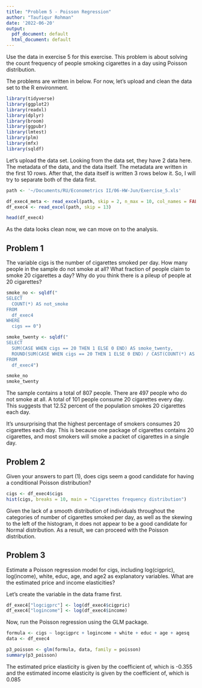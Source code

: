 ```yaml
---
title: "Problem 5 - Poisson Regression"
author: "Taufiqur Rohman"
date: '2022-06-20'
output:
  pdf_document: default
  html_document: default
---
```


Use the data in exercise 5 for this exercise. This problem is about solving the count frequency of people smoking cigarettes in a day using Poisson distribution.

The problems are written in below. For now, let's upload and clean the data set to the R environment.

```r
library(tidyverse)
library(ggplot2)
library(readxl)
library(dplyr)
library(broom)
library(ggpubr)
library(lmtest)
library(plm)
library(mfx)
library(sqldf)
```

Let's upload the data set. Looking from the data set, they have 2 data here. The metadata of the data, and the data itself. The metadata are written in the first 10 rows. After that, the data itself is written 3 rows below it. So, I will try to separate both of the data first.

```r
path <- '~/Documents/RU/Econometrics II/06-HW-Jun/Exercise_5.xls'

df_exec4_meta <- read_excel(path, skip = 2, n_max = 10, col_names = FALSE)
df_exec4 <- read_excel(path, skip = 13)

head(df_exec4)
```

As the data looks clean now, we can move on to the analysis.

## Problem 1

The variable cigs is the number of cigarettes smoked per day. How many people in the sample do not smoke at all? What fraction of people claim to smoke 20 cigarettes a day? Why do you think there is a pileup of people at 20 cigarettes?

```r
smoke_no <- sqldf("
SELECT
  COUNT(*) AS not_smoke
FROM
  df_exec4
WHERE
  cigs == 0")

smoke_twenty <- sqldf("
SELECT 
  SUM(CASE WHEN cigs == 20 THEN 1 ELSE 0 END) AS smoke_twenty,
  ROUND(SUM(CASE WHEN cigs == 20 THEN 1 ELSE 0 END) / CAST(COUNT(*) AS float), 3) AS fraction
FROM 
  df_exec4")

smoke_no
smoke_twenty
```

The sample contains a total of 807 people. There are 497 people who do not smoke at all. A total of 101 people consume 20 cigarettes every day. This suggests that 12.52 percent of the population smokes 20 cigarettes each day.

It's unsurprising that the highest percentage of smokers consumes 20 cigarettes each day. This is because one package of cigarettes contains 20 cigarettes, and most smokers will smoke a packet of cigarettes in a single day.


## Problem 2

Given your answers to part (1), does cigs seem a good candidate for having a conditional Poisson distribution?

```r
cigs <- df_exec4$cigs
hist(cigs, breaks = 10, main = "Cigarettes frequency distribution")
```

Given the lack of a smooth distribution of individuals throughout the categories of number of cigarettes smoked per day, as well as the skewing to the left of the histogram, it does not appear to be a good candidate for Normal distribution. As a result, we can proceed with the Poisson distribution.


## Problem 3

Estimate a Poisson regression model for cigs, including log(cigpric), log(income), white, educ, age, and age2 as explanatory variables. What are the estimated price and income elasticities?

Let's create the variable in the data frame first.

```r
df_exec4["logcigprc"] <- log(df_exec4$cigpric)
df_exec4["logincome"] <- log(df_exec4$income)
```

Now, run the Poisson regression using the GLM package.

```r
formula <- cigs ~ logcigprc + logincome + white + educ + age + agesq
data <- df_exec4

p3_poisson <- glm(formula, data, family = poisson)
summary(p3_poisson)   
```

The estimated price elasticity is given by the coefficient of, which is -0.355 and the estimated income elasticity is given by the coefficient of, which is 0.085